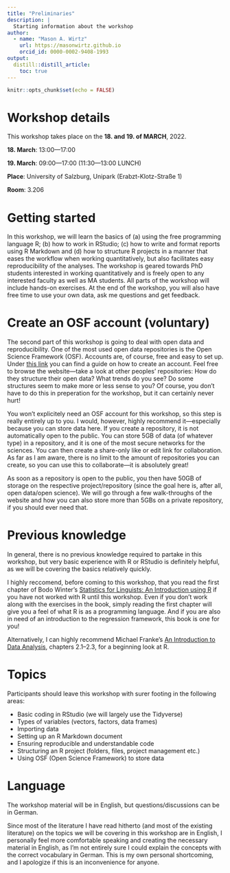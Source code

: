 ```yaml
---
title: "Preliminaries"
description: |
  Starting information about the workshop
author:
  - name: "Mason A. Wirtz"
    url: https://masonwirtz.github.io
    orcid_id: 0000-0002-9408-1993
output:
  distill::distill_article:
    toc: true
---
```


```r
knitr::opts_chunk$set(echo = FALSE)
```

# Workshop details

This workshop takes place on the **18. and 19. of MARCH**, 2022.

**18. March**: 13:00---17:00

**19. March**: 09:00---17:00 (11:30---13:00 LUNCH)

**Place**: University of Salzburg, Unipark (Erabzt-Klotz-Straße 1)

**Room**: 3.206

# Getting started

In this workshop, we will learn the basics of (a) using the free programming language R; (b) how to work in RStudio; (c) how to write and format reports using R Markdown and (d) how to structure R projects in a manner that eases the workflow when working quantitatively, but also facilitates easy reproducibility of the analyses. The workshop is geared towards PhD students interested in working quantitatively and is freely open to any interested faculty as well as MA students. All parts of the workshop will include hands-on exercises. At the end of the workshop, you will also have free time to use your own data, ask me questions and get feedback. 

# Create an OSF account (voluntary)

The second part of this workshop is going to deal with open data and reproducibility. One of the most used open data repositories is the Open Science Framework (OSF). Accounts are, of course, free and easy to set up. Under [this link](https://help.osf.io/hc/en-us/articles/360019929673-Create-an-OSF-Account) you can find a guide on how to create an account. Feel free to browse the website---take a look at other peoples' repositories: How do they structure their open data? What trends do you see? Do some structures seem to make more or less sense to you? Of course, you don't have to do this in preperation for the workshop, but it can certainly never hurt!

You won't explicitely need an OSF account for this workshop, so this step is really entirely up to you. I would, however, highly recommend it---especially because you can store data here. If you create a repository, it is not automatically open to the public. You can store 5GB of data (of whatever type) in a repository, and it is one of the most secure networks for the sciences. You can then create a share-only like or edit link for collaboration. As far as I am aware, there is no limit to the amount of repositories you can create, so you can use this to collaborate---it is absolutely great! 

As soon as a repository is open to the public, you then have 50GB of storage on the respective project/repository (since the goal here is, after all, open data/open science). We will go through a few walk-throughs of the website and how you can also store more than 5GBs on a private repository, if you should ever need that.

# Previous knowledge

In general, there is no previous knowledge required to partake in this workshop, but very basic experience with R or RStudio is definitely helpful, as we will be covering the basics relatively quickly. 

I highly reccomend, before coming to this workshop, that you read the first chapter of Bodo Winter's [Statistics for Linguists: An Introduction using R](https://1lib.at/book/5553579/42251a) if you have not worked with R until this workshop. Even if you don't work along with the exercises in the book, simply reading the first chapter will give you a feel of what R is as a programming language. And if you are also in need of an introduction to the regression framework, this book is one for you!

Alternatively, I can highly recommend Michael Franke's [An Introduction to Data Analysis](https://michael-franke.github.io/intro-data-analysis/Chap-01-01-R.html), chapters 2.1--2.3, for a beginning look at R. 

# Topics

Participants should leave this workshop with surer footing in the following areas: 

* Basic coding in RStudio (we will largely use the Tidyverse) 
* Types of variables (vectors, factors, data frames)
* Importing data
* Setting up an R Markdown document
* Ensuring reproducible and understandable code
* Structuring an R project (folders, files, project management etc.)
* Using OSF (Open Science Framework) to store data

# Language

The workshop material will be in English, but questions/discussions can be in German. 

Since most of the literature I have read hitherto (and most of the existing literature) on the topics we will be covering in this workshop are in English, I personally feel more comfortable speaking and creating the necessary material in English, as I'm not entirely sure I could explain the concepts with the correct vocabulary in German. This is my own personal shortcoming, and I apologize if this is an inconvenience for anyone.


